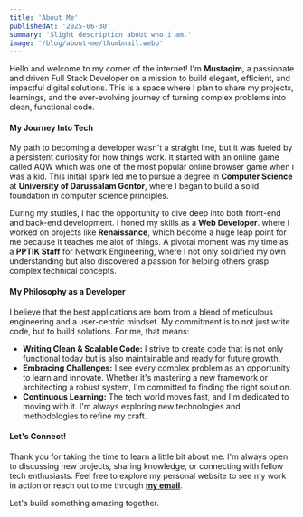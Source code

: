 ```yaml
---
title: 'About Me'
publishedAt: '2025-06-30'
summary: 'Slight description about who i am.'
image: '/blog/about-me/thumbnail.webp'
---
```


Hello and welcome to my corner of the internet! I'm **Mustaqim**, a passionate and driven Full Stack Developer on a mission to build elegant, efficient, and impactful digital solutions. This is a space where I plan to share my projects, learnings, and the ever-evolving journey of turning complex problems into clean, functional code.

#### My Journey Into Tech

My path to becoming a developer wasn't a straight line, but it was fueled by a persistent curiosity for how things work. It started with an online game called AQW which was one of the most popular online browser game when i was a kid. This initial spark led me to pursue a degree in **Computer Science** at **University of Darussalam Gontor**, where I began to build a solid foundation in computer science principles.

During my studies, I had the opportunity to dive deep into both front-end and back-end development. I honed my skills as a **Web Developer**. where I worked on projects like **Renaissance**, which become a huge leap point for me because it teaches me alot of things. A pivotal moment was my time as a **PPTIK Staff** for Network Engineering, where I not only solidified my own understanding but also discovered a passion for helping others grasp complex technical concepts.

#### My Philosophy as a Developer

I believe that the best applications are born from a blend of meticulous engineering and a user-centric mindset. My commitment is to not just write code, but to build solutions. For me, that means:

- **Writing Clean & Scalable Code:** I strive to create code that is not only functional today but is also maintainable and ready for future growth.
- **Embracing Challenges:** I see every complex problem as an opportunity to learn and innovate. Whether it's mastering a new framework or architecting a robust system, I'm committed to finding the right solution.
- **Continuous Learning:** The tech world moves fast, and I'm dedicated to moving with it. I'm always exploring new technologies and methodologies to refine my craft.

#### Let's Connect!

Thank you for taking the time to learn a little bit about me. I'm always open to discussing new projects, sharing knowledge, or connecting with fellow tech enthusiasts. Feel free to explore my personal website to see my work in action or reach out to me through **[my email](mailto:mcqeemsofficial@gmail.com)**.

Let's build something amazing together.
